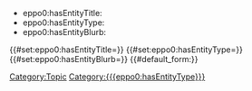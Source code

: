 <includeonly>
* eppo0:hasEntityTitle: {{{eppo0:hasEntityTitle}}}
* eppo0:hasEntityType: {{{eppo0:hasEntityType}}}
* eppo0:hasEntityBlurb: {{{eppo0:hasEntityBlurb}}}
{{AnnotationsList}}
{{#set:eppo0:hasEntityTitle={{{eppo0:hasEntityTitle}}}}}
{{#set:eppo0:hasEntityType={{{eppo0:hasEntityType}}}}}
{{#set:eppo0:hasEntityBlurb={{{eppo0:hasEntityBlurb}}}}}
{{DISPLAYTITLE:{{{eppo0:hasEntityType}}} "{{{eppo0:hasEntityTitle}}}"}}
{{#default_form:{{{eppo0:hasEntityType}}}}}
[[Category:Topic]]
[[Category:{{{eppo0:hasEntityType}}}]]
</includeonly>
